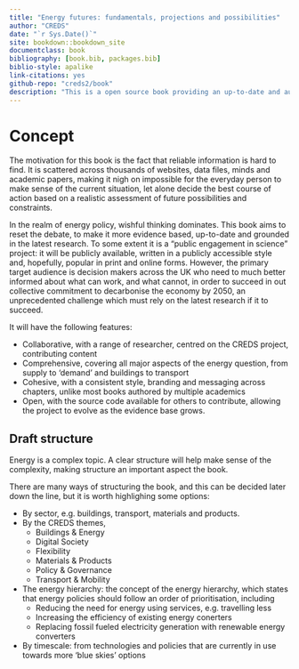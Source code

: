 ```yaml
--- 
title: "Energy futures: fundamentals, projections and possibilities"
author: "CREDS"
date: "`r Sys.Date()`"
site: bookdown::bookdown_site
documentclass: book
bibliography: [book.bib, packages.bib]
biblio-style: apalike
link-citations: yes
github-repo: "creds2/book"
description: "This is a open source book providing an up-to-date and authoritative account of energy supply, distribution, and possibilities for rapid decarbonisation."
---
```


# Concept {-}

The motivation for this book is the fact that reliable information is hard to find.
It is scattered across thousands of websites, data files, minds and academic papers, making it nigh on impossible for the everyday person to make sense of the current situation, let alone decide the best course of action based on a realistic assessment of future possibilities and constraints.

In the realm of energy policy, wishful thinking dominates.
This book aims to reset the debate, to make it more evidence based, up-to-date and grounded in the latest research.
To some extent it is a "public engagement in science" project: it will be publicly available, written in a publicly accessible style and, hopefully, popular in print and online forms.
However, the primary target audience is decision makers across the UK who need to much better informed about what can work, and what cannot, in order to succeed in out collective commitment to decarbonise the economy by 2050, an unprecedented challenge which must rely on the latest research if it to succeed.

It will have the following features:

- Collaborative, with a range of researcher, centred on the CREDS project, contributing content
- Comprehensive, covering all major aspects of the energy question, from supply to 'demand' and buildings to transport
- Cohesive, with a consistent style, branding and messaging across chapters, unlike most books authored by multiple academics
- Open, with the source code available for others to contribute, allowing the project to evolve as the evidence base grows.

## Draft structure {-}

Energy is a complex topic.
A clear structure will help make sense of the complexity, making structure an important aspect the book.

There are many ways of structuring the book, and this can be decided later down the line, but it is worth highlighing some options:

- By sector, e.g. buildings, transport, materials and products.
- By the CREDS themes, 
    - Buildings & Energy
    - Digital Society
    - Flexibility
    - Materials & Products
    - Policy & Governance
    - Transport & Mobility
- The energy hierarchy: the concept of the energy hierarchy, which states that energy policies should follow an order of prioritisation, including
    - Reducing the need for energy using services, e.g. travelling less
    - Increasing the efficiency of existing energy conerters
    - Replacing fossil fueled electricity generation with renewable energy converters
- By timescale: from technologies and policies that are currently in use towards more 'blue skies' options






